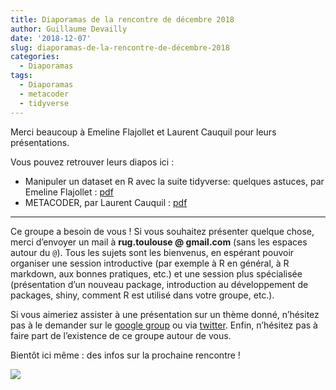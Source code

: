 ```yaml
---
title: Diaporamas de la rencontre de décembre 2018
author: Guillaume Devailly
date: '2018-12-07'
slug: diaporamas-de-la-rencontre-de-décembre-2018
categories:
  - Diaporamas
tags:
  - Diaporamas
  - metacoder
  - tidyverse
---
```


Merci beaucoup à Emeline Flajollet et Laurent Cauquil pour leurs présentations.

Vous pouvez retrouver leurs diapos ici :

- Manipuler un dataset en R avec la suite tidyverse: quelques astuces, par Emeline Flajollet : [pdf](/diapos/2018-12-06_tidyverse.pdf)
- METACODER, par Laurent Cauquil :  [pdf](/diapos/2018-12-06_metacoder.pdf)

---

Ce groupe a besoin de vous ! Si vous souhaitez présenter quelque chose, merci d’envoyer un mail
à **rug.toulouse @ gmail.com** (sans les espaces autour du `@`).
Tous les sujets sont les bienvenus, en espérant pouvoir organiser une session introductive 
(par exemple à R en général, à R markdown, aux bonnes pratiques, etc.) 
et une session plus spécialisée (présentation d’un nouveau package, introduction au développement de packages,
shiny, comment R est utilisé dans votre groupe, etc.).

Si vous aimeriez assister à une 
présentation sur un thème donné, n’hésitez pas à le demander sur le 
[google group](https://groups.google.com/forum/#!forum/r-toulouse) ou via 
[twitter](https://twitter.com/RUG_Toulouse).
Enfin, n’hésitez pas à faire part de l’existence de ce groupe autour de vous.

Bientôt ici même : des infos sur la prochaine rencontre ! 

![](/img/logo.svg)
